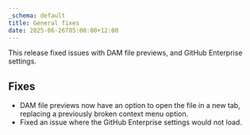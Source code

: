 ```yaml
---
_schema: default
title: General fixes
date: 2025-06-26T05:00:00+12:00
---
```

This release fixed issues with DAM file previews, and GitHub Enterprise settings.

## Fixes

* DAM file previews now have an option to open the file in a new tab, replacing a previously broken context menu option.
* Fixed an issue where the GitHub Enterprise settings would not load.